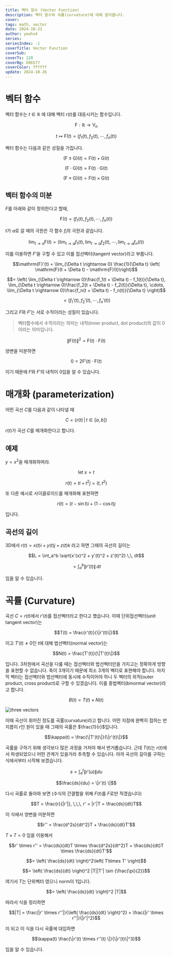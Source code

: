 ```yaml
---
title: 벡터 함수 (Vector Function)
description: 벡터 함수와 곡률(curvature)에 대해 알아봅니다.
cover:
tags: math, vector
date: 2024-10-21
author: yeahx4
series: 
seriesIndex: -1
coverTitle: Vector Function
coverSub:
coverTs: 120
coverBg: E06577
coverColor: ffffff
update: 2024-10-26
---
```


# 벡터 함수

벡터 함수는 $t \in \mathbb{R}$ 에 대해 벡터 $\mathrm{r}(t)$를 대응시키는 함수입니다.

```math
\mathrm{F}: \mathbb{R} \rightarrow \mathrm{V}_n
```
```math
t \longmapsto \mathrm{F}(t) = \left( f_1(t), f_2(t), \cdots, f_n(t) \right)
```

벡터 함수는 다음과 같은 성질을 가집니다.

```math
\left( \mathrm{F} \pm \mathrm{G} \right)(t) = \mathrm{F}(t) + \mathrm{G}(t)
```
```math
\left( \mathrm{F} \cdot \mathrm{G} \right)(t) = \mathrm{F}(t) \cdot \mathrm{G}(t)
```
```math
\left( \mathrm{F} \times \mathrm{G} \right)(t) = \mathrm{F}(t) \times \mathrm{G}(t)
```

## 벡터 함수의 미분

$F$를 아래와 같이 정의한다고 할때,

```math
\mathrm{F}(t) = \left( f_1(t), f_2(t), \cdots, f_n(t) \right)
```

$t$가 $a$로 갈 때의 극한은 각 함수 $f_i$의 극한과 같습니다.

```math
\lim_{t\rightarrow a} \mathrm{F}(t) = \left(\lim_{t\rightarrow a} f_1(t),\lim_{t\rightarrow a} f_2(t), \cdots,\lim_{t\rightarrow a} f_n(t) \right)
```

이를 이용하면 $F'$을 구할 수 있고 이를 접선벡터(tangent vector)라고 부릅니다.

```math
\mathrm{F}'(t) = \lim_{\Delta t \rightarrow 0} \frac{1}{\Delta t} \left( \mathrm{F}(t + \Delta t) - \mathrm{F}(t)\right)
```
```math
= \left( \lim_{\Delta t \rightarrow 0}\frac{f_1(t + \Delta t) - f_1(t)}{\Delta t}, \lim_{\Delta t \rightarrow 0}\frac{f_2(t + \Delta t) - f_2(t)}{\Delta t}, \cdots, \lim_{\Delta t \rightarrow 0}\frac{f_n(t + \Delta t) - f_n(t)}{\Delta t} \right)
```
```math
= \left( f_1'(t), f_2'(t), \cdots, f_n'(t) \right)
```

그리고 $F$와 $F'$는 서로 수직이라는 성질이 있습니다.

> 벡터함수에서 수직이라는 의미는 내적(inner product, dot product)의 값이
> 0이라는 의미입니다.

```math
\| \mathrm{F}(t) \|^2 = \mathrm{F}(t) \cdot \mathrm{F}(t)
```
양변을 미분하면

```math
0 = 2\mathrm{F}'(t) \cdot \mathrm{F}(t)
```

이기 때문에 $F$와 $F'$의 내적이 0임을 알 수 있습니다.

# 매개화 (parameterization)

어떤 곡선 $C$를 다음과 같이 나타낼 때

```math
C = \{ r(t) \, | \, t \in [a, b] \}
```

$r(t)$가 곡선 $C$를 매개화한다고 합니다.

## 예제

$y = x^2$을 매개화하여라.

```math
\text{let } x = t
```

```math
r(t) = ti + t^2j = (t, t^2)
```

또 다른 예시로 사이클로이드를 매개화해 표현하면

```math
r(t) = (t - \sin t)i + (1 - \cos t)j
```

입니다.

## 곡선의 길이

3D에서 $r(t) = x(t)i + y(t)j + z(t)k$ 라고 하면 그때의 곡선의 길이는

```math
L = \int_a^b \sqrt{x'(x)^2 + y'(t)^2 + z'(t)^2} \,\, dt
```
```math
= \int_a^b \| r'(t) \| \, dt
```

임을 알 수 있습니다.

# 곡률 (Curvature)

곡선 $C = r(t)$에서 $r'(t)$를 접선벡터라고 한다고 했습니다. 이때
단위접선벡터(unit tangent vector)는

```math
T(t) = \frac{r'(t)}{\|r'(t)\|}
```

이고 $T'(t) \neq 0$인 $t$에 대해 법선벡터(normal vector)는

```math
N(t) = \frac{T'(t)}{\|T'(t)\|}
```

입니다. 3차원에서 곡선을 다룰 때는 접선벡터와 법선벡터만을 가지고는 정확하게 방향을 표현할
수 없습니다. 축이 3개이기 때문에 최소 3개의 벡터로 표현해야 합니다. 마지막 벡터는
접선벡터와 법선벡터에 동시에 수직이어야 하니 두 벡터의 외적(outer product, cross
product)로 구할 수 있겠습니다. 이를 종법벡터(binormal vector)라고 합니다.

```math
B(t) = T(t) \times N(t)
```

![three vectors](/img/math/vector-function/binormal-vector.jpeg)

이때 곡선이 휘어진 정도를 곡률(curvature)라고 합니다. 어떤 지점에 완벽히 접하는 반지름이
$r$인 원이 있을 때 그때의 곡률은 $\frac{1}{r}$입니다.

```math
\kappa(t) = \frac{\|T'(t)\|}{\|r'(t)\|}
```

곡률을 구하기 위해 생각보다 많은 과정을 거처야 해서 번거롭습니다. 근데 $T(t)$는
$r(t)$에서 파생되었으니 어떤 관계가 있을거라 추측할 수 있습니다. 아까 곡선의 길이를
구하는 식에서부터 시작해 보겠습니다.

```math
s = \int_a^t \|r'(u) \| du
```
```math
\frac{ds}{du} = \|r'(t) \|
```

다시 곡률로 돌아와 보면 (수식의 간결함을 위해 $F(t)$를 $F$로만 적겠습니다)

```math
T = \frac{r}{|r'|}, \,\,\, r' = |r'|T = \frac{ds}{dt}T
```

이 식에서 양변을 미분하면

```math
r'' = \frac{d^2s}{dt^2}T + \frac{ds}{dt}T'
```

$T \times T = 0$ 임을 이용해서

```math
r' \times r'' = \frac{ds}{dt}T \times \frac{d^2s}{dt^2}T + \frac{ds}{dt}T \times \frac{ds}{dt}T'
```

```math
= \left( \frac{ds}{dt} \right)^2\left( T\times T' \right)
```
```math
= \left( \frac{ds}{dt} \right)^2 |T||T'| \sin {\frac{\pi}{2}}
```

여기서 $T$는 단위벡터 였으니 norm이 1입니다.

```math
= \left( \frac{ds}{dt} \right)^2 |T|
```

따라서 식을 정리하면

```math
|T| = \frac{|r' \times r''|}{\left( \frac{ds}{dt} \right)^2} = \frac{|r' \times r''|}{|r'|^2}
```

이 되고 이 식을 다시 곡률에 대입하면

```math
\kappa(t) \frac{\|r'(t) \times r''(t) \|}{\|r'(t)\|^3}
```

임을 알 수 있습니다.